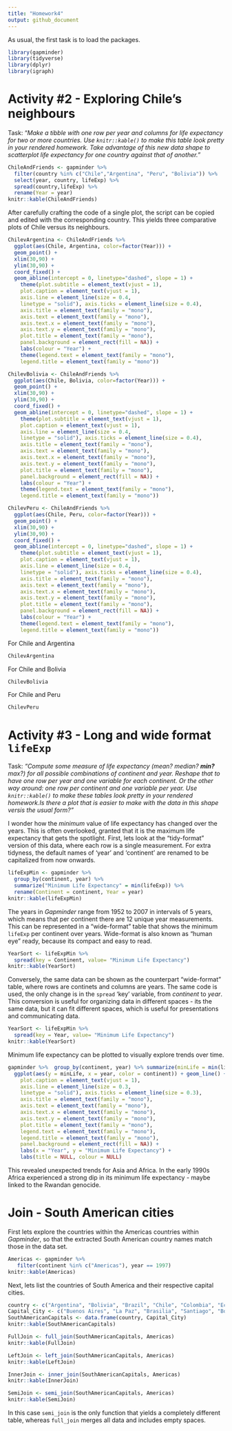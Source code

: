 ```yaml
---
title: "Homework4"
output: github_document
---
```


As usual, the first task is to load the packages.

```r
library(gapminder)
library(tidyverse)
library(dplyr)
library(igraph)
```

# Activity #2 - Exploring Chile's neighbours

Task: "*Make a tibble with one row per year and columns for life expectancy for two or more countries. Use `knitr::kable()` to make this table look pretty in your rendered homework. Take advantage of this new data shape to scatterplot life expectancy for one country against that of another."*



```r
ChileAndFriends <- gapminder %>%
  filter(country %in% c("Chile","Argentina", "Peru", "Bolivia")) %>%
  select(year, country, lifeExp) %>%
  spread(country,lifeExp) %>%
  rename(Year = year)
knitr::kable(ChileAndFriends)
```

After carefully crafting the code of a single plot, the script can be copied and edited with the corresponding country. This yields three comparative plots of Chile versus its neighbours.

```r
ChilevArgentina <- ChileAndFriends %>%
  ggplot(aes(Chile, Argentina, color=factor(Year))) +
  geom_point() +
  xlim(30,90) +
  ylim(30,90) +
  coord_fixed() +
  geom_abline(intercept = 0, linetype="dashed", slope = 1) +
    theme(plot.subtitle = element_text(vjust = 1), 
    plot.caption = element_text(vjust = 1), 
    axis.line = element_line(size = 0.4, 
    linetype = "solid"), axis.ticks = element_line(size = 0.4), 
    axis.title = element_text(family = "mono"), 
    axis.text = element_text(family = "mono"), 
    axis.text.x = element_text(family = "mono"), 
    axis.text.y = element_text(family = "mono"), 
    plot.title = element_text(family = "mono"),
    panel.background = element_rect(fill = NA)) +
    labs(colour = "Year") +
    theme(legend.text = element_text(family = "mono"), 
    legend.title = element_text(family = "mono"))

ChilevBolivia <- ChileAndFriends %>%
  ggplot(aes(Chile, Bolivia, color=factor(Year))) +
  geom_point() +
  xlim(30,90) +
  ylim(30,90) +
  coord_fixed() +
  geom_abline(intercept = 0, linetype="dashed", slope = 1) +
    theme(plot.subtitle = element_text(vjust = 1), 
    plot.caption = element_text(vjust = 1), 
    axis.line = element_line(size = 0.4, 
    linetype = "solid"), axis.ticks = element_line(size = 0.4), 
    axis.title = element_text(family = "mono"), 
    axis.text = element_text(family = "mono"), 
    axis.text.x = element_text(family = "mono"), 
    axis.text.y = element_text(family = "mono"), 
    plot.title = element_text(family = "mono"),
    panel.background = element_rect(fill = NA)) +
    labs(colour = "Year") +
    theme(legend.text = element_text(family = "mono"), 
    legend.title = element_text(family = "mono"))

ChilevPeru <- ChileAndFriends %>%
  ggplot(aes(Chile, Peru, color=factor(Year))) +
  geom_point() +
  xlim(30,90) +
  ylim(30,90) +
  coord_fixed() +
  geom_abline(intercept = 0, linetype="dashed", slope = 1) +
    theme(plot.subtitle = element_text(vjust = 1), 
    plot.caption = element_text(vjust = 1), 
    axis.line = element_line(size = 0.4, 
    linetype = "solid"), axis.ticks = element_line(size = 0.4), 
    axis.title = element_text(family = "mono"), 
    axis.text = element_text(family = "mono"), 
    axis.text.x = element_text(family = "mono"), 
    axis.text.y = element_text(family = "mono"), 
    plot.title = element_text(family = "mono"),
    panel.background = element_rect(fill = NA)) +
    labs(colour = "Year") +
    theme(legend.text = element_text(family = "mono"), 
    legend.title = element_text(family = "mono"))
```

For Chile and Argentina

```r
ChilevArgentina
```

For Chile and Bolivia

```r
ChilevBolivia
```

For Chile and Peru

```r
ChilevPeru
```

# Activity #3 - Long and wide format `lifeExp`

Task: *"Compute some measure of life expectancy (mean? median? **min?** max?) for all possible combinations of continent and year. Reshape that to have one row per year and one variable for each continent. Or the other way around: one row per continent and one variable per year. Use `knitr::kable()` to make these tables look pretty in your rendered homework.Is there a plot that is easier to make with the data in this shape versis the usual form?"*

I wonder how the *minimum* value of life expectancy has changed over the years. This is often overlooked, granted that it is the maximum life expectancy that gets the spotlight. First, lets look at the "tidy-format" version of this data, where each row is a single measurement. For extra tidyness, the default names of 'year' and 'continent' are renamed to be capitalized from now onwards.

```r
lifeExpMin <- gapminder %>%
  group_by(continent, year) %>%
  summarize("Minimum Life Expectancy" = min(lifeExp)) %>%
  rename(Continent = continent, Year = year)
knitr::kable(lifeExpMin)
```

The years in *Gapminder* range from 1952 to 2007 in intervals of 5 years, which means that per continent there are 12 unique year measurements. This can be represented in a "wide-format" table that shows the minimum `lifeExp` per continent over years. Wide-format is also known as "human eye" ready, because its compact and easy to read.

```r
YearSort <- lifeExpMin %>%
  spread(key = Continent, value= "Minimum Life Expectancy")
knitr::kable(YearSort)
```

Conversely, the same data can be shown as the counterpart "wide-format" table, where rows are continets and columns are years. The same code is used, the only change is in the `spread` 'key' variable, from *continent* to *year*. 
This conversion is useful for organizing data in different spaces - its the same data, but it can fit different spaces, which is useful for presentations and communicating data.

```r
YearSort <- lifeExpMin %>%
  spread(key = Year, value= "Minimum Life Expectancy")
knitr::kable(YearSort)
```

Minimum life expectancy can be plotted to visually explore trends over time.

```r
gapminder %>%  group_by(continent, year) %>% summarize(minLife = min(lifeExp)) %>%
  ggplot(aes(y = minLife, x = year, color = continent)) + geom_line() + theme(plot.subtitle = element_text(vjust = 1), 
    plot.caption = element_text(vjust = 1), 
    axis.line = element_line(size = 0.3, 
    linetype = "solid"), axis.ticks = element_line(size = 0.3), 
    axis.title = element_text(family = "mono"), 
    axis.text = element_text(family = "mono"), 
    axis.text.x = element_text(family = "mono"), 
    axis.text.y = element_text(family = "mono"), 
    plot.title = element_text(family = "mono"), 
    legend.text = element_text(family = "mono"), 
    legend.title = element_text(family = "mono"), 
    panel.background = element_rect(fill = NA)) + 
    labs(x = "Year", y = "Minimum Life Expectancy") +
    labs(title = NULL, colour = NULL)
```

This revealed unexpected trends for Asia and Africa. In the early 1990s Africa experienced a strong dip in its minimum life expectancy - maybe linked to the Rwandan genocide.

# Join - South American cities

First lets explore the countries within the Americas countries within *Gapminder*, so that the extracted South American country names match those in the data set.

```r
Americas <- gapminder %>%
   filter(continent %in% c("Americas"), year == 1997)
knitr::kable(Americas)
```

Next, lets list the countries of South America and their respective capital cities.

```r
country <- c("Argentina", "Bolivia", "Brazil", "Chile", "Colombia", "Ecuador", "Paraguay", "Peru", "Uruguay", "Venezuela")
Capital_City <- c("Buenos Aires", "La Paz", "Brasilia", "Santiago", "Bogota", "Quito", "Asuncion", "Lima", "Montevideo", "Caracas")
SouthAmericanCapitals <- data.frame(country, Capital_City)
knitr::kable(SouthAmericanCapitals)
```

```r
FullJoin <- full_join(SouthAmericanCapitals, Americas)
knitr::kable(FullJoin)
```

```r
LeftJoin <- left_join(SouthAmericanCapitals, Americas)
knitr::kable(LeftJoin)
```

```r
InnerJoin <- inner_join(SouthAmericanCapitals, Americas)
knitr::kable(InnerJoin)
```

```r
SemiJoin <- semi_join(SouthAmericanCapitals, Americas)
knitr::kable(SemiJoin)
```

In this case `semi_join` is the only function that yields a completely different table, whereas `full_join` merges all data and includes empty spaces.
